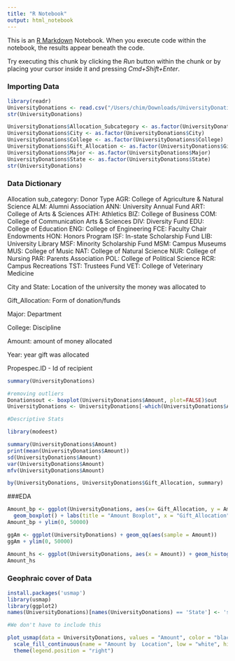```yaml
---
title: "R Notebook"
output: html_notebook
---
```


This is an [R Markdown](http://rmarkdown.rstudio.com) Notebook. When you execute code within the notebook, the results appear beneath the code. 

Try executing this chunk by clicking the *Run* button within the chunk or by placing your cursor inside it and pressing *Cmd+Shift+Enter*. 


### Importing Data
```r
library(readr)
UniversityDonations <- read.csv("/Users/chim/Downloads/UniversityDonations.csv")
str(UniversityDonations)
```

```r
UniversityDonations$Allocation_Subcategory <- as.factor(UniversityDonations$Allocation_Subcategory)
UniversityDonations$City <- as.factor(UniversityDonations$City)
UniversityDonations$College <- as.factor(UniversityDonations$College)
UniversityDonations$Gift_Allocation <- as.factor(UniversityDonations$Gift_Allocation)
UniversityDonations$Major <- as.factor(UniversityDonations$Major)
UniversityDonations$State <- as.factor(UniversityDonations$State)
str(UniversityDonations)
```
### Data Dictionary

Allocation sub_category: Donor Type
AGR: College of Agriculture & Natural Science
ALM: Alumni Association
ANN: University Annual Fund
ART: College of Arts & Sciences
ATH: Athletics
BIZ: College of Business
COM: College of Communication Arts & Sciences
DIV: Diversity Fund
EDU: College of Education
ENG: College of Engineering
FCE: Faculty Chair Endowments
HON: Honors Program
ISF: In-state Scholarship Fund
LIB: University Library
MSF: Minority Scholarship Fund
MSM: Campus Museums
MUS: College of Music
NAT: College of Natural Science
NUR: College of Nursing
PAR: Parents Association
POL: College of Political Science
RCR: Campus Recreations
TST: Trustees Fund
VET: College of Veterinary Medicine

City and State: Location of the university the money was allocated to

Gift_Allocation: Form of donation/funds

Major: Department 

College: Discipline 

Amount: amount of money allocated

Year: year gift was allocated

Propespec.ID - Id of recipient 



```r
summary(UniversityDonations)
```


```r
#removing outliers
Donationsout <- boxplot(UniversityDonations$Amount, plot=FALSE)$out
UniversityDonations <- UniversityDonations[-which(UniversityDonations$Amount %in% Donationsout)]
```
```r
#Descriptive Stats

library(modeest)

summary(UniversityDonations$Amount)
print(mean(UniversityDonations$Amount))
sd(UniversityDonations$Amount)
var(UniversityDonations$Amount)
mfv(UniversityDonations$Amount)
```

```r
by(UniversityDonations, UniversityDonations$Gift_Allocation, summary)
```

###EDA

```r
Amount_bp <- ggplot(UniversityDonations, aes(x= Gift_Allocation, y = Amount, fill = Gift_Allocation)) +
  geom_boxplot() + labs(title = "Amount Boxplot", x = "Gift_Allocation", y = "Amount")
Amount_bp + ylim(0, 50000)

```

```r

ggAm <- ggplot(UniversityDonations) + geom_qq(aes(sample = Amount))
ggAm + ylim(0, 50000)


```

```r
Amount_hs <- ggplot(UniversityDonations, aes(x = Amount)) + geom_histogram(color = "black", fill = "red") + labs(title = "Amount Hisyogram", x = "Amount", y = "Frequency") + xlim(0,50000)
Amount_hs

```


### Geophraic cover of Data

```r
install.packages('usmap')
library(usmap)
library(ggplot2)
names(UniversityDonations)[names(UniversityDonations) == 'State'] <- 'state'

#We don't have to include this

plot_usmap(data = UniversityDonations, values = "Amount", color = "black", ylim = (50000)) + 
  scale_fill_continuous(name = "Amount by  Location", low = "white", high = "red", limits = c(0,50000), label = scales::comma) + 
  theme(legend.position = "right")

```
